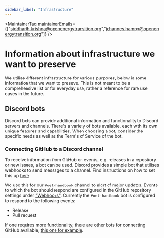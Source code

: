 ```yaml
---
sidebar_label: "Infrastructure"
---
```




<MaintainerTag maintainerEmails={["siddharth.krishna@openenergytransition.org","johannes.hampp@openenergytransition.org"]} />

# Information about infrastructure we want to preserve

We utilise different infrastructure for various purposes, below is some information that we want to preseve.
This is not meant to be a comprehensive list or for everyday use, rather a reference for rare use cases in the future.


## Discord bots

Discord bots can provide additional information and functionality to Discord servers and channels.
There's a variety of bots available, each with its own unique features and capabilities.
When choosing a bot, consider the specific needs as well as the Term's of Service of the bot.

### Connecting GitHub to a Discord channel

To receive information from GitHub on events, e.g. releases in a repository or new issues, a bot can be used.
Discord provides a simple bot that utilises webhooks to send messages to a channel.
Find instructions on how to set this up [here](https://gist.github.com/jagrosh/5b1761213e33fc5b54ec7f6379034a22)

We use this for our `#oet-handbook` channel to alert of major updates.
Events to which the bot should respond are configured in the GitHub repository settings under ["Webhooks"](https://github.com/open-energy-transition/handbook/settings/hooks/538394245).
Currently the `#oet-handbook` bot is configured to respond to the following events:
- Release
- Pull request

If one requires more functionality, there are other bots for connecting GitHub available, [this one for example](https://github.com/NicPWNs/GitHub-Discord-Bot).
